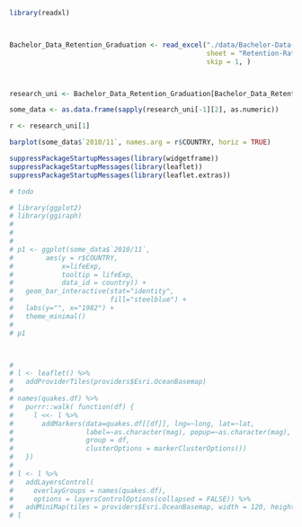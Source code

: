 ```r
library(readxl)



Bachelor_Data_Retention_Graduation <- read_excel("./data/Bachelor-Data-Retention-Graduation.xlsx",
                                                 sheet = "Retention-Rate model1", na = "\"\"",
                                                 skip = 1, )



research_uni <- Bachelor_Data_Retention_Graduation[Bachelor_Data_Retention_Graduation[2]== "(RU)",]

some_data <- as.data.frame(sapply(research_uni[-1][2], as.numeric))

r <- research_uni[1]

barplot(some_data$`2010/11`, names.arg = r$COUNTRY, horiz = TRUE)

suppressPackageStartupMessages(library(widgetframe))
suppressPackageStartupMessages(library(leaflet))
suppressPackageStartupMessages(library(leaflet.extras))

# todo

# library(ggplot2)
# library(ggiraph)
#
#
#
# p1 <- ggplot(some_data$`2010/11`,
#        aes(y = r$COUNTRY,
#            x=lifeExp,
#            tooltip = lifeExp,
#            data_id = country)) +
#   geom_bar_interactive(stat="identity",
#                        fill="steelblue") +
#   labs(y="", x="1982") +
#   theme_minimal()
#
# p1



#
# l <- leaflet() %>%
#   addProviderTiles(providers$Esri.OceanBasemap)
#
# names(quakes.df) %>%
#   purrr::walk( function(df) {
#     l <<- l %>%
#       addMarkers(data=quakes.df[[df]], lng=~long, lat=~lat,
#                  label=~as.character(mag), popup=~as.character(mag),
#                  group = df,
#                  clusterOptions = markerClusterOptions())
#   })
#
# l <- l %>%
#   addLayersControl(
#     overlayGroups = names(quakes.df),
#     options = layersControlOptions(collapsed = FALSE)) %>%
#   addMiniMap(tiles = providers$Esri.OceanBasemap, width = 120, height=80)
# l
```